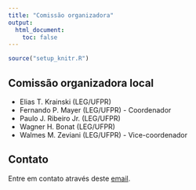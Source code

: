 ```yaml
---
title: "Comissão organizadora"
output:
  html_document:
    toc: false
---
```


```r
source("setup_knitr.R")
```

## Comissão organizadora local

- Elias T. Krainski (LEG/UFPR)
- Fernando P. Mayer (LEG/UFPR) - Coordenador
- Paulo J. Ribeiro Jr. (LEG/UFPR)
- Wagner H. Bonat (LEG/UFPR)
- Walmes M. Zeviani (LEG/UFPR) - Vice-coordenador

## Contato

Entre em contato através deste [email](mailto:leg.ufpr@gmail.com).

